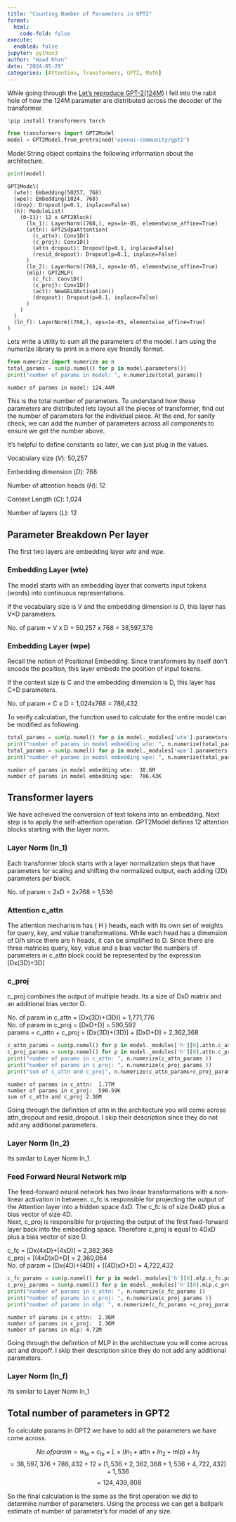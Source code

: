```yaml
---
title: "Counting Number of Parameters in GPT2"
format:
  html:
    code-fold: false
execute:
  enabled: false
jupyter: python3
author: "Haad Khan"
date: "2024-05-29"
categories: [Attention, Transformers, GPT2, Math]
---
```

<p>While going through the [Let's reproduce GPT-2(124M)](https://youtu.be/l8pRSuU81PU) I fell into the rabit hole of how the 124M parameter are distributed across the decoder of the transformer. 

```python
!pip install transformers torch
```

```python
from transformers import GPT2Model
model = GPT2Model.from_pretrained('openai-community/gpt2')
```

<p>Model String object contains the following information about the architecture.</p>
```python
print(model)
```
```
GPT2Model(
  (wte): Embedding(50257, 768)
  (wpe): Embedding(1024, 768)
  (drop): Dropout(p=0.1, inplace=False)
  (h): ModuleList(
    (0-11): 12 x GPT2Block(
      (ln_1): LayerNorm((768,), eps=1e-05, elementwise_affine=True)
      (attn): GPT2SdpaAttention(
        (c_attn): Conv1D()
        (c_proj): Conv1D()
        (attn_dropout): Dropout(p=0.1, inplace=False)
        (resid_dropout): Dropout(p=0.1, inplace=False)
      )
      (ln_2): LayerNorm((768,), eps=1e-05, elementwise_affine=True)
      (mlp): GPT2MLP(
        (c_fc): Conv1D()
        (c_proj): Conv1D()
        (act): NewGELUActivation()
        (dropout): Dropout(p=0.1, inplace=False)
      )
    )
  )
  (ln_f): LayerNorm((768,), eps=1e-05, elementwise_affine=True)
)
```
<p>Lets write a utility to sum all the parameters of the model. I am using the numerize library to print in a more eye friendly format.</p>

```python
from numerize import numerize as n
total_params = sum(p.numel() for p in model.parameters())
print("number of params in model: ", n.numerize(total_params))
```
```
number of params in model: 124.44M
```
<p>This is the total number of parameters. To understand how these parameters are distributed lets layout all the pieces of transformer, find out the number of parameters for the individual piece. At the end, for sanity check, we can add the number of parameters across all components to ensure we get the number above.</p>

<p>It's helpful to define constants so later, we can just plug in the values.</p>
<p>Vocabulary size $(V)$: 50,257</p>
<p>Embedding dimension $(D)$: 768</p>
<p>Number of attention heads $(H)$: 12</p>
<p>Context Length $(C)$: 1,024</p>
<p>Number of layers $(L)$: 12</p>


## Parameter Breakdown Per layer
The first two layers are embedding layer *wte* and *wpe*. 

### Embedding Layer (wte)
<p>The model starts with an embedding layer that converts input tokens (words) into continuous representations.</p>

<p>If the vocabulary size is V and the embedding dimension is D, this layer has V×D parameters.</p>

<p>No. of param = V x D = 50,257 x 768 = 38,597,376</p>

### Embedding Layer (wpe)
<p>Recall the notion of Positional Embedding. Since transformers by itself don't encode the position, this layer embeds the position of input tokens. </p>

<p>If the context size is C and the embedding dimension is D, this layer has C×D parameters.</p>

<p>No. of param = C x D = 1,024x768 = 786,432</p>

<p>To verify calculation, the function used to calculate for the entire model can be modified as following. </p>

```python
total_params = sum(p.numel() for p in model._modules['wte'].parameters())
print("number of params in model embedding wte: ", n.numerize(total_params))
total_params = sum(p.numel() for p in model._modules['wpe'].parameters())
print("number of params in model embedding wpe: ", n.numerize(total_params))
```
```
number of params in model embedding wte:  38.6M
number of params in model embedding wpe:  786.43K
```

## Transformer layers
We have acheived the conversion of text tokens into an embedding. Next step is to apply the self-attention operation. GPT2Model defines 12 attention blocks starting with the layer norm. 

### Layer Norm (ln_1)
<p>Each transformer block starts with a layer normalization steps that have parameters for scaling and shifting the normalized output, each adding \(2D\) parameters per block.</p>

<p>No. of param = 2xD = 2x768 = 1,536</p>

### Attention c_attn
<p>The attention mechanism has \( H \) heads, each with its own set of weights for query, key, and value transformations. While each head has a dimension of D/h since there are h heads, it can be simplified to D. Since there are three matrices query, key, value and a bias vector the numbers of parameters in c_attn block could be represented by the expression [Dx(3D)+3D]</p>

### c_proj
<p>c_proj combines the output of multiple heads. Its a size of DxD matrix and an additional bias vector D.</p>

<p>No. of param in c_attn = [Dx(3D)+(3D)] = 1,771,776</br>
No. of param in c_proj = [DxD+D] = 590,592</br>
params = c_attn + c_proj = [Dx(3D)+(3D)] + [DxD+D] = 2,362,368</p>

```python
c_attn_params = sum(p.numel() for p in model._modules['h'][0].attn.c_attn.parameters())
c_proj_params = sum(p.numel() for p in model._modules['h'][0].attn.c_proj.parameters())
print("number of params in c_attn: ", n.numerize(c_attn_params ))
print("number of params in c_proj: ", n.numerize(c_proj_params ))
print("sum of c_attn and c_proj", n.numerize(c_attn_params+c_proj_params))
```
```
number of params in c_attn:  1.77M
number of params in c_proj:  590.59K
sum of c_attn and c_proj 2.36M
```
<p>Going through the definition of attn in the architecture you will come across attn_dropout and resid_dropout. I skip their description since they do not add any additional parameters.</p>

### Layer Norm (ln_2)
Its similar to Layer Norm ln_1.

### Feed Forward Neural Network mlp
<p>The feed-forward neural network has two linear transformations with a non-linear activation in between. c_fc is responsible for projecting the output of the Attention layer into a hidden space 4xD.
The c_fc is of size Dx4D plus a bias vector of size 4D. </br>
Next, c_proj is responsible for projecting the output of the first feed-forward layer back into the embedding space. Therefore c_proj is equal to 4DxD plus a bias vector of size D. </p>

<p>c_fc = [Dx(4xD)+(4xD)] = 2,362,368</br>
c_proj = [(4xD)xD+D] = 2,360,064</br>
No. of param = [Dx(4D)+(4D)] + [(4D)xD+D] = 4,722,432</p>
```python
c_fc_params = sum(p.numel() for p in model._modules['h'][0].mlp.c_fc.parameters())
c_proj_params = sum(p.numel() for p in model._modules['h'][0].mlp.c_proj.parameters())
print("number of params in c_attn: ", n.numerize(c_fc_params ))
print("number of params in c_proj: ", n.numerize(c_proj_params ))
print("number of params in mlp: ", n.numerize(c_fc_params +c_proj_params))
```
```
number of params in c_attn:  2.36M
number of params in c_proj:  2.36M
number of params in mlp: 4.72M
```
Going through the definition of MLP in the architecture you will come across act and dropoff. I skip their description since they do not add any additional parameters.

### Layer Norm (ln_f)
Its similar to Layer Norm ln_1

## Total number of parameters in GPT2
To calculate params in GPT2 we have to add all the parameters we have come across.

$$No. of param = w_{\text{te}} + c_{\text{te}} + L \times (ln_1 + \text{attn} + ln_2 + \text{mlp}) + ln_f$$ 
$$= 38,597,376 + 786,432 + 12 \times (1,536 + 2,362,368 + 1,536 + 4,722,432) + 1,536$$
$$ = 124,439,808$$

So the final calculation is the same as the first operation we did to determine number of parameters. Using the process we can get a ballpark estimate of number of parameter's for model of any size. 